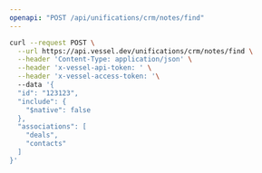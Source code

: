 ```yaml
---
openapi: "POST /api/unifications/crm/notes/find"
---
```


<RequestExample>

```bash Request
curl --request POST \
  --url https://api.vessel.dev/unifications/crm/notes/find \
  --header 'Content-Type: application/json' \
  --header 'x-vessel-api-token: ' \
  --header 'x-vessel-access-token: '\ 
  --data '{
  "id": "123123",
  "include": {
    "$native": false
  },
  "associations": [
    "deals",
    "contacts"
  ]
}'
```

</RequestExample>


      